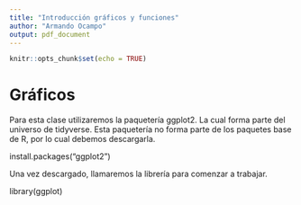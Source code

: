 ```yaml
---
title: "Introducción gráficos y funciones"
author: "Armando Ocampo"
output: pdf_document
---
```


```r
knitr::opts_chunk$set(echo = TRUE)
```

# Gráficos

Para esta clase utilizaremos la paquetería ggplot2. La cual forma parte del universo de tidyverse. Esta paquetería no forma parte de los paquetes base de R, por lo cual debemos descargarla.

install.packages("ggplot2")

Una vez descargado, llamaremos la librería para comenzar a trabajar.

library(ggplot)

